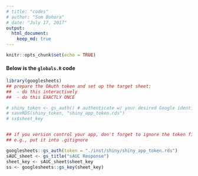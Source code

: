 ```yaml
---
# title: "codes"
# author: "Som Bohora"
# date: "July 17, 2017"
output: 
  html_document:
    keep_md: true
---
```


```r
knitr::opts_chunk$set(echo = TRUE)
```

#### Below is the `globals.R` code

```r
library(googlesheets)
## prepare the OAuth token and set up the target sheet:
##  - do this interactively
##  - do this EXACTLY ONCE

# shiny_token <- gs_auth() # authenticate w/ your desired Google identity here
# saveRDS(shiny_token, "shiny_app_token.rds")
# ss$sheet_key


## if you version control your app, don't forget to ignore the token file!
## e.g., put it into .gitignore

googlesheets::gs_auth(token = "./inst/shiny/shiny_app_token.rds")
sAUC_sheet <- gs_title("sAUC Response")
sheet_key <- sAUC_sheet$sheet_key
ss <- googlesheets::gs_key(sheet_key)
```
